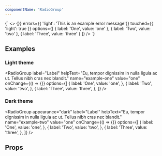 ```yaml
---
componentName: 'RadioGroup'
---
```


<LiveComponent>
{`
<>
<RadioGroup
  label="Label"
  helpText="Eu, tempor dignissim in nulla ligula ac ut. Tellus nibh cras nec blandit."
  name="light"
  value="one"
  onChange={() => {}}
  errors={{ 'light': 'This is an example error message'}}
  touched={{ 'light': true }}
  options={[
    {
      label: 'One',
      value: 'one'
    },
    {
      label: 'Two',
      value: 'two'
    },
    {
      label: 'Three',
      value: 'three'
    }
  ]}
/>
</>
`}
</LiveComponent>

## Examples

<h3 className="g-type-label" style={{ color: 'var(--gray-3)' }}>
  Light theme
</h3>

<div style={{padding: "24px", border: "1px solid var(--gray-6)"}}>

<RadioGroup
  label="Label"
  helpText="Eu, tempor dignissim in nulla ligula ac ut. Tellus nibh cras nec blandit."
  name="example-one"
  value="one"
  onChange={() => {}}
  options={[
    {
      label: 'One',
      value: 'one',
    },
    {
      label: 'Two',
      value: 'two',
    },
    {
      label: 'Three',
      value: 'three',
    },
  ]}
/>

</div>

<h3 className="g-type-label" style={{ color: 'var(--gray-3)' }}>
  Dark theme
</h3>

<div style={{padding: "24px", background: "black"}}>

<RadioGroup
  appearance="dark"
  label="Label"
  helpText="Eu, tempor dignissim in nulla ligula ac ut. Tellus nibh cras nec blandit."
  name="example-two"
  value="one"
  onChange={() => {}}
  options={[
    {
      label: 'One',
      value: 'one',
    },
    {
      label: 'Two',
      value: 'two',
    },
    {
      label: 'Three',
      value: 'three',
    },
  ]}
/>

</div>

## Props

<PropsTable props={componentProps} />
